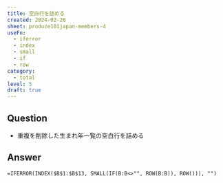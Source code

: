 ```yaml
---
title: 空白行を詰める
created: 2024-02-26
sheet: produce101japan-members-4
useFn:
  - iferror
  - index
  - small
  - if
  - row
category:
  - total
level: 5
draft: true
---
```


## Question

- 重複を削除した生まれ年一覧の空白行を詰める

## Answer

```
=IFERROR(INDEX($B$1:$B$13, SMALL(IF(B:B<>"", ROW(B:B)), ROW())), "")
```
